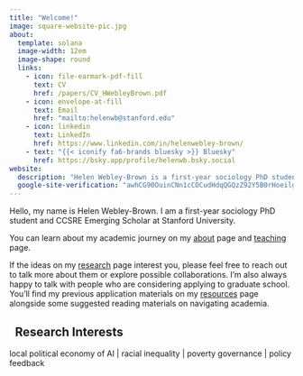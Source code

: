 ```yaml
---
title: "Welcome!"
image: square-website-pic.jpg
about:
  template: solana
  image-width: 12em
  image-shape: round
  links:
    - icon: file-earmark-pdf-fill
      text: CV
      href: /papers/CV_HWebleyBrown.pdf
    - icon: envelope-at-fill
      text: Email
      href: "mailto:helenwb@stanford.edu"
    - icon: linkedin
      text: LinkedIn
      href: https://www.linkedin.com/in/helenwebley-brown/
    - text: "{{< iconify fa6-brands bluesky >}} Bluesky"
      href: https://bsky.app/profile/helenwb.bsky.social
website:
  description: "Helen Webley-Brown is a first-year sociology PhD student at Stanford studying surveillance tech, local politics, and racial inequality."
  google-site-verification: "awhCG90OuinCNn1cCOCudHdqQGQzZ92Y5B0rHoeilgM"
---
```


Hello, my name is Helen Webley-Brown. I am a first-year sociology PhD student and CCSRE Emerging Scholar at Stanford University.

You can learn about my academic journey on my [about](about.qmd) page and [teaching](teaching.qmd) page. 

If the ideas on my [research](research.qmd) page interest you, please feel free to reach out to talk more about them or explore possible collaborations. I'm also always happy to talk with people who are considering applying to graduate school. You'll find my previous application materials on my [resources](resources.qmd) page alongside some suggested reading materials on navigating academia.

::: {.callout-note appearance="default" icon=false}

## <i class="bi bi-lightning"></i> &nbsp; Research Interests

local political economy of AI | racial inequality | poverty governance | policy feedback
:::


<meta name="google-site-verification" content="awhCG90OuinCNn1cCOCudHdqQGQzZ92Y5B0rHoeilgM" />

<meta name="description" content="Helen Webley-Brown is a first-year sociology PhD student at Stanford studying surveillance tech, local politics, and racial inequality." />
